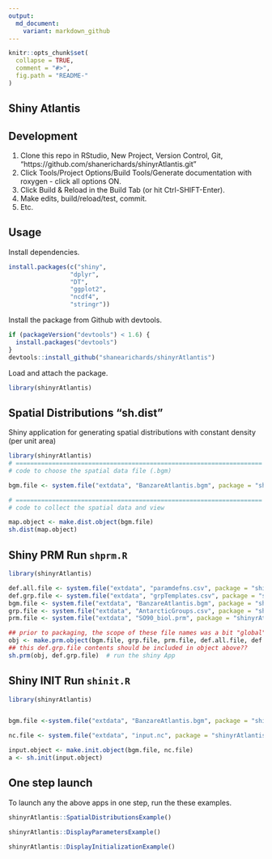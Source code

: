 ```yaml
---
output:
  md_document:
    variant: markdown_github
---
```


<!-- README.md is generated from README.Rmd. Please edit that file -->

```r
knitr::opts_chunk$set(
  collapse = TRUE,
  comment = "#>",
  fig.path = "README-"
)
```

## Shiny Atlantis

## Development

1. Clone this repo in RStudio, New Project, Version Control, Git, "https://github.com/shanerichards/shinyrAtlantis.git"
2. Click Tools/Project Options/Build Tools/Generate documentation with roxygen - click all options ON. 
3. Click Build & Reload in the Build Tab (or hit Ctrl-SHIFT-Enter). 
4. Make edits, build/reload/test, commit. 
5. Etc. 



## Usage

Install dependencies. 

```r
install.packages(c("shiny", 
                 "dplyr", 
                 "DT",
                 "ggplot2",
                 "ncdf4",
                 "stringr"))

```

Install the package from Github with devtools. 

```r

if (packageVersion("devtools") < 1.6) {
  install.packages("devtools")
}
devtools::install_github("shanearichards/shinyrAtlantis")
```

Load and attach the package. 

```r
library(shinyrAtlantis)
```

## Spatial Distributions "sh.dist"

Shiny application for generating spatial distributions with constant density (per unit area)


```r

library(shinyrAtlantis)
# ====================================================================
# code to choose the spatial data file (.bgm)

bgm.file <- system.file("extdata", "BanzareAtlantis.bgm", package = "shinyrAtlantis")

# ====================================================================
# code to collect the spatial data and view

map.object <- make.dist.object(bgm.file)
sh.dist(map.object)

```


## Shiny PRM Run `shprm.R`

```r
library(shinyrAtlantis)

def.all.file <- system.file("extdata", "paramdefns.csv", package = "shinyrAtlantis")
def.grp.file <- system.file("extdata", "grpTemplates.csv", package = "shinyrAtlantis")
bgm.file <- system.file("extdata", "BanzareAtlantis.bgm", package = "shinyrAtlantis")
grp.file <- system.file("extdata", "AntarcticGroups.csv", package = "shinyrAtlantis")
prm.file <- system.file("extdata", "SO90_biol.prm", package = "shinyrAtlantis")

## prior to packaging, the scope of these file names was a bit "global"
obj <- make.prm.object(bgm.file, grp.file, prm.file, def.all.file, def.grp.file)
## this def.grp.file contents should be included in object above??
sh.prm(obj, def.grp.file)  # run the shiny App

```


## Shiny INIT Run `shinit.R`

```r
library(shinyrAtlantis)


bgm.file <-system.file("extdata", "BanzareAtlantis.bgm", package = "shinyrAtlantis")

nc.file <- system.file("extdata", "input.nc", package = "shinyrAtlantis")

input.object <- make.init.object(bgm.file, nc.file)
a <- sh.init(input.object)
```


## One step launch

To launch any the above apps in one step, run the these examples.  


```r
shinyrAtlantis::SpatialDistributionsExample()
```

```r
shinyrAtlantis::DisplayParametersExample()
```

```r
shinyrAtlantis::DisplayInitializationExample()
```
